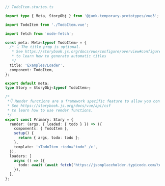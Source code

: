 ```ts
// TodoItem.stories.ts

import type { Meta, StoryObj } from '@junk-temporary-prototypes/vue3';

import TodoItem from './TodoItem.vue';

import fetch from 'node-fetch';

const meta: Meta<typeof TodoItem> = {
  /* 👇 The title prop is optional.
   * See https://storybook.js.org/docs/vue/configure/overview#configure-story-loading
   * to learn how to generate automatic titles
   */
  title: 'Examples/Loader',
  component: TodoItem,
};

export default meta;
type Story = StoryObj<typeof TodoItem>;

/*
 *👇 Render functions are a framework specific feature to allow you control on how the component renders.
 * See https://storybook.js.org/docs/vue/api/csf
 * to learn how to use render functions.
 */
export const Primary: Story = {
  render: (args, { loaded: { todo } }) => ({
    components: { TodoItem },
    setup() {
      return { args, todo: todo };
    },
    template: '<TodoItem :todo="todo" />',
  }),
  loaders: [
    async () => ({
      todo: await (await fetch('https://jsonplaceholder.typicode.com/todos/1')).json(),
    }),
  ],
};
```
